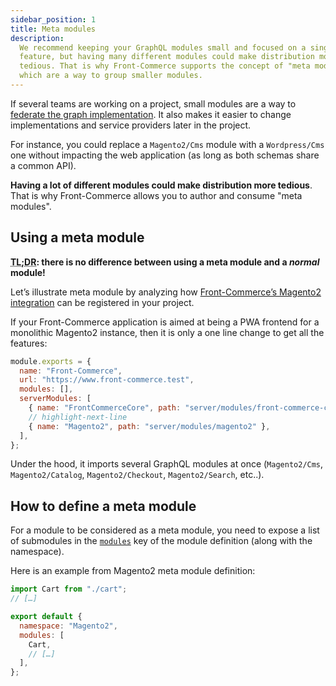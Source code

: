 ```yaml
---
sidebar_position: 1
title: Meta modules
description:
  We recommend keeping your GraphQL modules small and focused on a single
  feature, but having many different modules could make distribution more
  tedious. That is why Front-Commerce supports the concept of "meta modules",
  which are a way to group smaller modules.
---
```


If several teams are working on a project, small modules are a way to
[federate the graph implementation](https://principledgraphql.com/integrity#2-federated-implementation).
It also makes it easier to change implementations and service providers later in
the project.

For instance, you could replace a `Magento2/Cms` module with a `Wordpress/Cms`
one without impacting the web application (as long as both schemas share a
common API).

**Having a lot of different modules could make distribution more tedious**. That
is why Front-Commerce allows you to author and consume "meta modules".

## Using a meta module

**<abbr title="Too Long; Didn't Read">TL;DR</abbr>: there is no difference
between using a meta module and a _normal_ module!**

Let’s illustrate meta module by analyzing how
[Front-Commerce’s Magento2 integration](/docs/category/magento2) can be
registered in your project.

If your Front-Commerce application is aimed at being a PWA frontend for a
monolithic Magento2 instance, then it is only a one line change to get all the
features:

```js title=".front-commerce.js"
module.exports = {
  name: "Front-Commerce",
  url: "https://www.front-commerce.test",
  modules: [],
  serverModules: [
    { name: "FrontCommerceCore", path: "server/modules/front-commerce-core" },
    // highlight-next-line
    { name: "Magento2", path: "server/modules/magento2" },
  ],
};
```

Under the hood, it imports several GraphQL modules at once (`Magento2/Cms`,
`Magento2/Catalog`, `Magento2/Checkout`, `Magento2/Search`, etc..).

## How to define a meta module

For a module to be considered as a meta module, you need to expose a list of
submodules in the
[`modules`](/docs/reference/graphql-module-definition#modules-optional) key of
the module definition (along with the namespace).

Here is an example from Magento2 meta module definition:

```js title="node_modules/front-commerce/src/server/modules/magento2/index.js"
import Cart from "./cart";
// […]

export default {
  namespace: "Magento2",
  modules: [
    Cart,
    // […]
  ],
};
```
